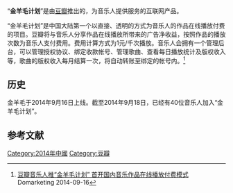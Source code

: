 “'''金羊毛计划'''”是由[[豆瓣|豆瓣]]推出的，为音乐人提供服务的互联网产品。

“金羊毛计划”是中国大陆第一个以直接、透明的方式为音乐人的作品在线播放付费的项目。豆瓣将与音乐人分享作品在线播放所带来的广告净收益，按照作品的播放次数为音乐人支付费用。费用计算方式为1元/千次播放。音乐人会拥有一个管理后台，可以管理授权协议、绑定收款帐号、管理歌曲、查看每日播放统计及版权收入等，歌曲的版权收入每月结算一次，将自动转账至绑定的帐号内。<ref>[http://www.domarketing.org/html/2014/observe_0916/12701.html 豆瓣音乐人推“金羊毛计划” 首开国内音乐作品在线播放付费模式] {{Wayback|url=http://www.domarketing.org/html/2014/observe_0916/12701.html |date=20190701082627 }} Domarketing   2014-09-16</ref>

==历史==
金羊毛于2014年9月16日上线。截至2014年9月18日，已经有40位音乐人加入“金羊毛计划”。

== 参考文献 ==
{{Reflist}}

[[Category:2014年中國|Category:2014年中國]]
[[Category:豆瓣|Category:豆瓣]]